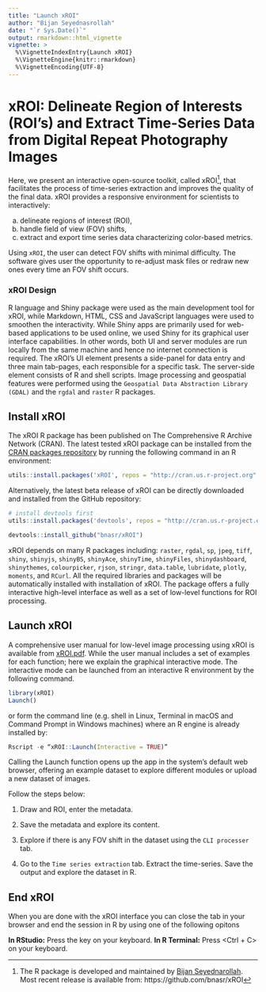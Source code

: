 ```yaml
---
title: "Launch xROI"
author: "Bijan Seyednasrollah"
date: "`r Sys.Date()`"
output: rmarkdown::html_vignette
vignette: >
  %\VignetteIndexEntry{Launch xROI}
  %\VignetteEngine{knitr::rmarkdown}
  %\VignetteEncoding{UTF-8}
---
```



# xROI:  Delineate Region of Interests (ROI's) and Extract Time-Series Data from Digital Repeat Photography Images


Here, we present an interactive open-source toolkit, called xROI[^*], that facilitates the process of time-series extraction and improves the quality of the final data. xROI provides a responsive environment for scientists to interactively:

a) delineate regions of interest (ROI), 
b) handle field of view (FOV) shifts, 
c) extract and export time series data characterizing color-based metrics.

Using `xROI`, the user can detect FOV shifts with minimal difficulty. The software gives user the opportunity to re-adjust mask files or redraw new ones every time an FOV shift occurs.

### xROI Design
R language and Shiny package were used as the main development tool for xROI, while Markdown, HTML, CSS and JavaScript languages were used to smoothen the interactivity. While Shiny apps are primarily used for web-based applications to be used online, we used Shiny for its graphical user interface capabilities. In other words, both UI and server modules are run locally from the same machine and hence no internet connection is required. The xROI’s UI element presents a side-panel for data entry and three main tab-pages, each responsible for a specific task. The server-side element consists of R and shell scripts. Image processing and geospatial features were performed using the `Geospatial Data Abstraction Library (GDAL)` and the `rgdal` and `raster` R packages. 


## Install xROI
The xROI R package has been published on The Comprehensive R Archive Network (CRAN). The latest tested xROI package can be installed from the <a href="https://cran.r-project.org/package=xROI">CRAN packages repository</a> by running the following command in an R environment:

```r

utils::install.packages('xROI', repos = "http://cran.us.r-project.org" )

```

Alternatively, the latest beta release of xROI can be directly downloaded and installed from the GitHub repository:
```r

# install devtools first
utils::install.packages('devtools', repos = "http://cran.us.r-project.org" )

devtools::install_github("bnasr/xROI")

```

xROI depends on many R packages including: `raster`, `rgdal`, `sp`, `jpeg`, `tiff`, `shiny`, `shinyjs`, `shinyBS`, `shinyAce`, `shinyTime`, `shinyFiles`, `shinydashboard`, `shinythemes`, `colourpicker`, `rjson`, `stringr`, `data.table`, `lubridate`, `plotly`, `moments`, and `RCurl`. All the required libraries and packages will be automatically installed with installation of xROI. The package offers a fully interactive high-level interface as well as a set of low-level functions for ROI processing. 


## Launch xROI

A comprehensive user manual for low-level image processing using xROI is available from <a href="https://cran.r-project.org/package=xROI/xROI.pdf">xROI.pdf</a>. While the user manual includes a set of examples for each function; here we explain the graphical interactive mode. The interactive mode can be launched from an interactive R environment by the following command.

```r

library(xROI)
Launch()

```

or form the command line (e.g. shell in Linux, Terminal in macOS and Command Prompt in Windows machines) where an R engine is already installed by:

```r

Rscript -e “xROI::Launch(Interactive = TRUE)”

```

Calling the Launch function opens up the app in the system’s default web browser, offering an example dataset to explore different modules or upload a new dataset of images. 



Follow the steps below:

1. Draw and ROI, enter the metadata. 

2. Save the metadata and explore its content.

3. Explore if there is any FOV shift in the dataset using the `CLI processer` tab.

4. Go to the `Time series extraction` tab. Extract the time-series. Save the output and explore the dataset in R.




## End xROI

When you are done with the xROI interface you can close the tab in your browser 
and end the session in R by using one of the following opitons

**In RStudio:** Press the <Esc> key on your keyboard.
**In R Terminal:** Press <Ctrl + C> on your keyboard.



[^*]: The R package is developed and maintained by <a href="https://bnasr.github.io/">Bijan Seyednarollah</a>. Most recent release is available from: https://github.com/bnasr/xROI

